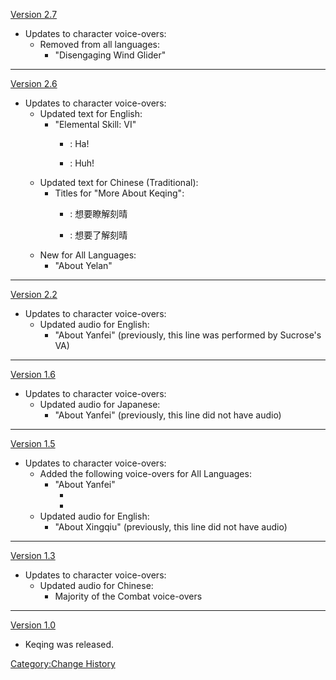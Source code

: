 [[Version 2.7]]
*Updates to character voice-overs:
**Removed from all languages:
***"Disengaging Wind Glider"
----
[[Version 2.6]]
* Updates to character voice-overs:
** Updated text for English:
*** "Elemental Skill: VI"
**** {{Color|Old}}: Ha!
**** {{Color|New}}: Huh!
** Updated text for Chinese (Traditional):
*** Titles for "More About Keqing":
**** {{Color|Old}}: 想要瞭解刻晴
**** {{Color|New}}: 想要了解刻晴
** New for All Languages:
*** "About Yelan"
----
[[Version 2.2]]
*Updates to character voice-overs:
**Updated audio for English:
***"About Yanfei" (previously, this line was performed by Sucrose's VA)
----
[[Version 1.6]]
*Updates to character voice-overs:
**Updated audio for Japanese:
***"About Yanfei" (previously, this line did not have audio)
----
[[Version 1.5]]
*Updates to character voice-overs:
**Added the following voice-overs for All Languages:
***"About Yanfei"
****{{Color|Old|In English, this line is performed by [[Sucrose]]'s VA}}
****{{Color|Old|In Japanese, this line is missing audio}}
**Updated audio for English:
***"About Xingqiu" (previously, this line did not have audio)
----
[[Version 1.3]]
*Updates to character voice-overs:
**Updated audio for Chinese:
***Majority of the Combat voice-overs
----
[[Version 1.0]]
*Keqing was released.
<noinclude>[[Category:Change History]]</noinclude>